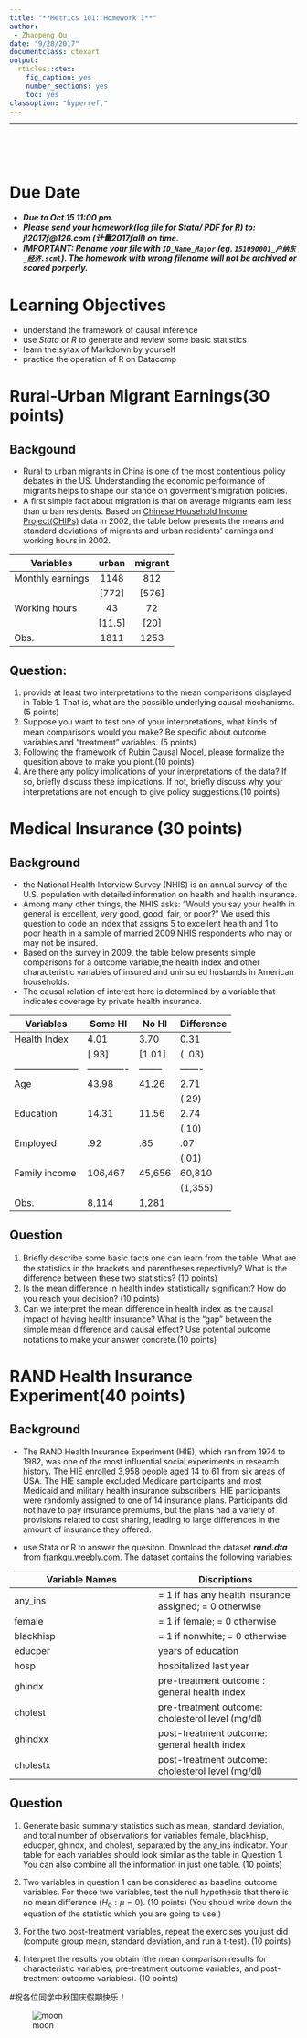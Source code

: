 ```yaml
---
title: "**Metrics 101: Homework 1**"
author: 
 - Zhaopeng Qu
date: "9/28/2017"
documentclass: ctexart
output:
  rticles::ctex:
    fig_caption: yes
    number_sections: yes
    toc: yes
classoption: "hyperref,"
---
```

 ----

&nbsp;

&nbsp;


# Due Date

 - _**Due to Oct.15 11:00 pm.**_
 - _**Please send your homework(log file for Stata/ PDF for R) to: jl2017f@126.com (计量2017fall) on time.**_
 - _**IMPORTANT: Rename your file with `ID_Name_Major` (eg. `151090001_户纳东_经济.scml`). The homework with wrong filename will not be archived or scored porperly.**_
 
# Learning Objectives

 - understand the framework of causal inference 
 - use *Stata* or *R* to generate and review some basic statistics
 - learn the sytax of Markdown by yourself
 - practice the operation of R on Datacomp

# Rural-Urban Migrant Earnings(30 points)

## Backgound

 - Rural to urban migrants in China is one of the most contentious policy debates in the US. Understanding the economic performance of migrants helps to shape our stance on goverment's migration policies.
 - A ﬁrst simple fact about migration is that on average migrants earn less than urban residents. Based on [Chinese Household Income Project(CHIPs)](http://www.ciidbnu.org/chip/index.asp) data in 2002, the table below presents the means and standard deviations of migrants and urban residents' earnings and working hours in 2002.
 
|      Variables        | urban         |  migrant | 
| --------------------- |:-------------:|:--------:| 
| Monthly earnings      | 1148          |    812   |   
|                       | [772]         |    [576] |
|  Working hours        | 43            | 72       | 
|                       | [11.5]        |[20]      | 
| Obs.                  | 1811          |  1253     |  

## Question:

 1. provide at least two interpretations to the mean comparisons displayed in Table 1. That is, what are the possible underlying causal mechanisms.(5 points)
 2. Suppose you want to test one of your interpretations, what kinds of mean comparisons would you make? Be speciﬁc about outcome variables and “treatment” variables.  (5 points)
 3. Following the framework of Rubin Causal Model, please formalize the quesition above to make you piont.(10 points)
 4. Are there any policy implications of your interpretations of the data? If so, brieﬂy discuss these implications. If not, brieﬂy discuss why your interpretations are not enough to give policy suggestions.(10 points)

 
# Medical Insurance (30 points)

## Background 

 -  the National Health Interview Survey (NHIS) is an annual survey of the U.S. population with detailed information on health and health insurance.
 -  Among many other things, the NHIS asks: “Would you say your health in general is excellent, very good, good, fair, or poor?” We used this question to code an index that assigns 5 to excellent health and 1 to poor health in a sample of married 2009 NHIS respondents who may or may not be insured.
 - Based on the survey in 2009, the table below presents simple comparisons for a outcome variable,the health index and other characteristic variables of insured and uninsured husbands in American households.
 - The causal relation of interest here is determined by a variable that indicates coverage by private health insurance. 
 

 
|   Variables           |  Some HI      | No HI    | Difference   |
| --------------------- |-------------|------------|-------------|
| Health Index          | 4.01          | 3.70     | 0.31         |
|                       | [.93]         |   [1.01] | ( .03)       |
| --------------------- | ------------- | -------- | -------      |
| Age                   | 43.98         | 41.26    | 2.71         |
|                       |               |          | (.29)       |
| Education             | 14.31         | 11.56    | 2.74        |
|                       |               |          | (.10)       | 
| Employed              | .92           | .85      | .07         |
|                       |               |          | (.01)       |
| Family income         |106,467        |45,656    | 60,810      | 
|                       |               |          |(1,355)      |
| Obs.                  |  8,114        | 1,281    |             |


## Question

 1. Brieﬂy describe some basic facts one can learn from the table. What are the statistics in the brackets and parentheses repectively? What is the difference between these two statistics?
 (10 points)
 2. Is the mean diﬀerence in health index statistically signiﬁcant? How do you reach your decision? (10 points)
 3. Can we interpret the mean diﬀerence in health index as the causal impact of having health insurance? What is the “gap” between the simple mean diﬀerence and causal eﬀect? Use potential outcome notations to make your answer concrete.(10 points)


# RAND Health Insurance Experiment(40 points)

## Background
 - The RAND Health Insurance Experiment (HIE), which ran from 1974 to 1982, was one of the most influential social experiments in research history. The HIE enrolled 3,958 people aged 14 to 61 from six areas of USA. The HIE sample excluded Medicare participants and most Medicaid and military health insurance subscribers. HIE participants were randomly assigned to one of 14 insurance plans. Participants did not have to pay insurance premiums, but the plans had a variety of provisions related to cost sharing, leading to large differences in the amount of insurance they offered.
 
 - use Stata or R to answer the quesiton. Download the dataset _**rand.dta**_ from [frankqu.weebly.com](https://frankqu.weebly.com/introduction-to-econometrics.html). The dataset contains the following variables:
 
 
|   Variable Names      |  Discriptions         | 
| --------------------- | --------------------- | 
|     any_ins           | = 1 if has any health insurance assigned; = 0 otherwise|
|     female            | = 1 if female; = 0 otherwise                    |
|     blackhisp         | = 1 if nonwhite; = 0 otherwise               | 
|     educper           |  years of education  |
|     hosp              | hospitalized last year |
|    ghindx             | pre-treatment outcome : general health index |
|    cholest            | pre-treatment outcome: cholesterol level (mg/dl)|
|    ghindxx            | post-treatment outcome: general health index    |
|    cholestx           | post-treatment outcome: cholesterol level (mg/dl)|

## Question

 1. Generate basic summary statistics such as mean, standard deviation, and total number of observations for variables female, blackhisp, educper, ghindx, and cholest, separated by the any_ins indicator. Your table for each variables should look similar as the table in Question 1. You can also combine all the information in just one table. (10 points)
 
 2. Two variables in question 1 can be considered as baseline outcome variables. For these two variables, test the null hypothesis that there is no mean diﬀerence ($H_0: \mu = 0$). (10 points) (You should write down the equation of the statistic which you are going to use.)
 
 3. For the two post-treatment variables, repeat the exercises you just did (compute group mean, standard deviation, and run a t-test). (10 points)
 
 4. Interpret the results you obtain (the mean comparison results for characteristic variables, pre-treatment outcome variables, and post-treatment outcome variables). (10 points)
 

#祝各位同学中秋国庆假期快乐！  

![moon](C:/Users/Xiaoguang/Desktop/moon.jpg)



